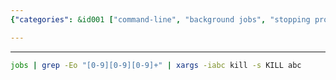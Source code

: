 ```yaml
---
{"categories": &id001 ["command-line", "background jobs", "stopping processes", "listing job numbers", "killing processes", "kill command", "unix"], "category": "Process Management", "date": "2023-01-10 03:00:06", "description": "The article discusses a command-line approach to stopping background jobs by listing the running job numbers and utilizing the 'kill' command to terminate the associated processes.", "tags": *id001, "title": "stop background jobs"}

---
```


------
```bash
jobs | grep -Eo "[0-9][0-9][0-9]+" | xargs -iabc kill -s KILL abc

```

